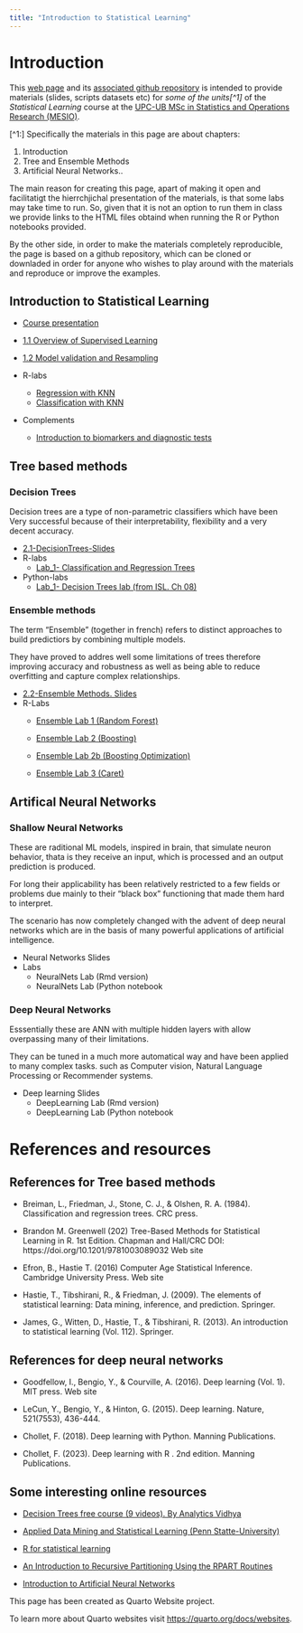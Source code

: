 ```yaml
---
title: "Introduction to Statistical Learning"
---
```


# Introduction

This [web page](https://aspteaching.github.io/Intro2StatisticalLearning/) and its [associated github repository](https://github.com/aspteaching/Intro2StatisticalLearning/) is intended to provide materials 
(slides, scripts datasets etc) for _some of the units[^1]_ of the _Statistical Learning_ 
course at the [UPC-UB MSc in Statistics and Operations Research (MESIO)](https://mesioupcub.masters.upc.edu/en).

[^1:] Specifically the materials in this page are about chapters:

  1. Introduction 
  4. Tree and Ensemble Methods 
  5. Artificial Neural Networks..

The main reason for creating this page, apart of making it open and facilitatigt the hierrchjichal presentation of the materials, is that some labs may take time to run. So, given that it is not an option to run them in class we provide links to the HTML files obtaind when running the R or Python notebooks provided.

By the other side, in order to make the materials completely reproducible, the page is based on a github repository, which can be cloned or downladed in order for anyone who wishes to play around with the materials and reproduce or improve the examples.



## Introduction to Statistical Learning

- [Course presentation](C0-Intro2StatLearn-PD_AS.qmd)

- [1.1 Overview of Supervised Learning](C1.1-SupervisedLearning-PD_AS.qmd)
- [1.2 Model validation and Resampling](C1.2-Model_validation_and_Resampling.qmd)

- R-labs
  - [Regression with KNN](labs/Lab-C1.1-knn4regression.Rmd)
  - [Classification with KNN](labs/Lab-C1.2-knn4classification)

- Complements
  - [Introduction to biomarkers and diagnostic tests](FromBiomarker2DiagnosticTests.pdf)
  
## Tree based methods

### Decision Trees

Decision trees are a type of non-parametric classifiers which have been Very successful because of their interpretability, flexibility and a very decent accuracy.

- [2.1-DecisionTrees-Slides](2.1-DecisionTrees-Slides.qmd)
- R-labs
    - [Lab_1- Classification and Regression Trees](CART-Examples.html)
- Python-labs
    - [Lab_1- Decision Trees lab (from ISL. Ch 08)](ISLch08-baggboost-lab.ipynb)

### Ensemble methods

The term "Ensemble" (together in french) refers to distinct approaches to build predictiors by combining multiple models.

They have proved to addres well some limitations of trees therefore improving accuracy and robustness as well as being able to reduce overfitting and capture complex relationships.

- [2.2-Ensemble Methods. Slides](C2.2-Ensemble_Methods-Slides.qmd)
- R-Labs
  - [Ensemble Lab 1 (Random Forest)](labs/Lab-C.2.4-Ensembles-1RF.qmd)
  - [Ensemble Lab 2 (Boosting)](Lab-C.2.4-Boosting.qmd)
  - [Ensemble Lab 2b (Boosting Optimization)](Lab-C.2.4b-BoostingOptimization.qmd)

  - [Ensemble Lab 3 (Caret)](The-caret_package.qmd)
  

## Artifical Neural Networks

### Shallow Neural Networks

These are raditional ML models, inspired in brain, that simulate neuron behavior, thata is they receive an input, which is processed and an  output prediction is produced.

For long their applicability has been relatively restricted to a few fields or problems due mainly to their "black box" functioning that made them hard to interpret.

The scenario has now completely changed with the advent of deep neural networks which are in the basis of many powerful applications of artificial intelligence.

- Neural Networks Slides
- Labs
  - NeuralNets Lab (Rmd version)
  - NeuralNets Lab (Python notebook

### Deep Neural Networks

Esssentially these are ANN with multiple hidden layers with allow overpassing many of their limitations.

They can be tuned in a much more automatical way and have been applied to many complex tasks. such as Computer vision, Natural Language Processing or Recommender systems.
  
- Deep learning Slides
  - DeepLearning Lab (Rmd version)
  - DeepLearning Lab (Python notebook
  

# References and resources

## References for Tree based methods

- Breiman, L., Friedman, J., Stone, C. J., & Olshen, R. A. (1984). Classification and regression trees. CRC press.

- Brandon M. Greenwell (202) Tree-Based Methods for Statistical Learning in R. 1st Edition. Chapman and Hall/CRC DOI: https://doi.org/10.1201/9781003089032 Web site

- Efron, B., Hastie T. (2016) Computer Age Statistical Inference. Cambridge University Press. Web site

- Hastie, T., Tibshirani, R., & Friedman, J. (2009). The elements of statistical learning: Data mining, inference, and prediction. Springer.

- James, G., Witten, D., Hastie, T., & Tibshirani, R. (2013). An introduction to statistical learning (Vol. 112). Springer.

## References for deep neural networks

- Goodfellow, I., Bengio, Y., & Courville, A. (2016). Deep learning (Vol. 1). MIT press. Web site

- LeCun, Y., Bengio, Y., & Hinton, G. (2015). Deep learning. Nature, 521(7553), 436-444.

- Chollet, F. (2018). Deep learning with Python. Manning Publications.

- Chollet, F. (2023). Deep learning with R . 2nd edition. Manning Publications.

## Some interesting online resources

- [Decision Trees free course (9 videos). By Analytics Vidhya](https://www.youtube.com/playlist?list=PLdKd-j64gDcC5TCZEqODMZtAotCfm5Zkh)

- [Applied Data Mining and Statistical Learning (Penn Statte-University)](https://online.stat.psu.edu/stat508/)

- [R for statistical learning](https://daviddalpiaz.github.io/r4sl/)

- [An Introduction to Recursive Partitioning Using the RPART Routines](https://cran.r-project.org/web/packages/rpart/vignettes/longintro.pdf)

- [Introduction to Artificial Neural Networks](https://cran.r-project.org/web/packages/rpart/vignettes/longintro.pdf)



This page has been created as Quarto Website project.

To learn more about Quarto websites visit <https://quarto.org/docs/websites>.

